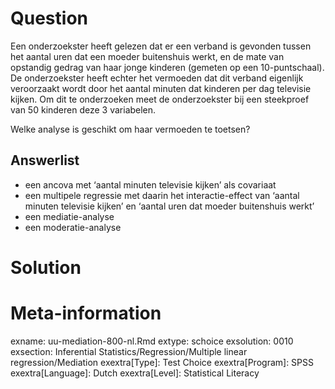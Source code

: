 Question
========
  
Een onderzoekster heeft gelezen dat er een verband is gevonden tussen het aantal uren dat een moeder buitenshuis werkt, en de mate van opstandig gedrag van haar jonge kinderen (gemeten op een 10-puntschaal). De onderzoekster heeft echter het vermoeden dat dit verband eigenlijk veroorzaakt wordt door het aantal minuten dat kinderen per dag televisie kijken. Om dit te onderzoeken meet de onderzoekster bij een steekproef van 50 kinderen deze 3 variabelen.

Welke analyse is geschikt om haar vermoeden te toetsen? 

  
Answerlist
----------
* een ancova met ‘aantal minuten televisie kijken’ als covariaat 
* een multipele regressie met daarin het interactie-effect van ‘aantal minuten televisie kijken’ en ‘aantal uren dat moeder buitenshuis werkt’ 
* een mediatie-analyse 
* een moderatie-analyse

Solution
========
  


Meta-information
================
exname: uu-mediation-800-nl.Rmd
extype: schoice
exsolution: 0010
exsection: Inferential Statistics/Regression/Multiple linear regression/Mediation
exextra[Type]: Test Choice
exextra[Program]: SPSS
exextra[Language]: Dutch
exextra[Level]: Statistical Literacy
